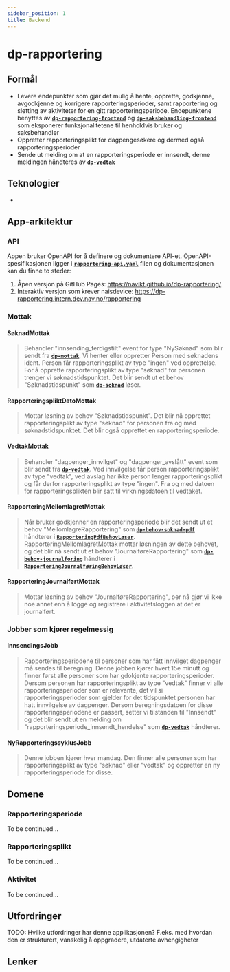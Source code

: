 ```yaml
---
sidebar_position: 1
title: Backend
---
```


# dp-rapportering

## Formål
- Levere endepunkter som gjør det mulig å hente, opprette, godkjenne, avgodkjenne og korrigere rapporteringsperioder, samt rapportering og sletting av aktiviteter for en gitt rapporteringsperiode. Endepunktene benyttes av [**`dp-rapportering-frontend`**][dp-rapportering-frontend] og [**`dp-saksbehandling-frontend`**][dp-saksbehandling-frontend] som eksponerer funksjonalitetene til henholdvis bruker og saksbehandler
- Oppretter rapporteringsplikt for dagpengesøkere og dermed også rapporteringsperioder
- Sende ut melding om at en rapporteringsperiode er innsendt, denne meldingen håndteres av [**`dp-vedtak`**][dp-vedtak]

## Teknologier

-

## App-arkitektur

### API
Appen bruker OpenAPI for å definere og dokumentere API-et. OpenAPI-spesifikasjonen ligger i [**`rapportering-api.yaml`**][rapportering-api.yaml] filen og dokumentasjonen kan du finne to steder:
1. Åpen versjon på GitHub Pages: https://navikt.github.io/dp-rapportering/
2. Interaktiv versjon som krever naisdevice: https://dp-rapportering.intern.dev.nav.no/rapportering

### Mottak
#### SøknadMottak
> Behandler "innsending_ferdigstilt" event for type "NySøknad" som blir sendt fra [**`dp-mottak`**][dp-mottak]. Vi henter eller oppretter Person med søknadens ident. Person får rapporteringsplikt av type "ingen" ved opprettelse. For å opprette rapporteringsplikt av type "søknad" for personen trenger vi søknadstidspunktet. Det blir sendt ut et behov "Søknadstidspunkt" som [**`dp-soknad`**][dp-soknad] løser.
#### RapporteringspliktDatoMottak
> Mottar løsning av behov "Søknadstidspunkt". Det blir nå opprettet rapporteringsplikt av type "søknad" for personen fra og med søknadstidspunktet. Det blir også opprettet en rapporteringsperiode.
#### VedtakMottak
> Behandler "dagpenger_innvilget" og "dagpenger_avslått" event som blir sendt fra [**`dp-vedtak`**][dp-vedtak]. Ved innvilgelse får person rapporteringsplikt av type "vedtak", ved avslag har ikke person lenger rapporteringsplikt og får derfor rapporteringsplikt av type "ingen". Fra og med datoen for rapporteringsplikten blir satt til virkningsdatoen til vedtaket.
#### RapporteringMellomlagretMottak
> Når bruker godkjenner en rapporteringsperiode blir det sendt ut et behov "MellomlagreRapportering" som [**`dp-behov-soknad-pdf`**][dp-behov-soknad-pdf] håndterer i [**`RapporteringPdfBehovLøser`**][RapporteringPdfBehovLøser]. RapporteringMellomlagretMottak mottar løsningen av dette behovet, og det blir nå sendt ut et behov "JournalføreRapportering" som [**`dp-behov-journalforing`**][dp-behov-journalforing] håndterer i [**`RapporteringJournalføringBehovLøser`**][RapporteringJournalføringBehovLøser].
#### RapporteringJournalførtMottak
> Mottar løsning av behov "JournalføreRapportering", per nå gjør vi ikke noe annet enn å logge og registrere i aktivitetsloggen at det er journalført.

### Jobber som kjører regelmessig
#### InnsendingsJobb
> Rapporteringsperiodene til personer som har fått innvilget dagpenger må sendes til beregning. Denne jobben kjører hvert 15e minutt og finner først alle personer som har gdokjente rapporteringsperioder. Dersom personen har rapporteringsplikt av type "vedtak" finner vi alle rapporteringsperioder som er relevante, det vil si rapporteringsperioder som gjelder for det tidspunktet personen har hatt innvilgelse av dagpenger. Dersom beregningsdatoen for disse rapporteringsperiodene er passert, setter vi tilstanden til "Innsendt" og det blir sendt ut en melding om "rapporteringsperiode_innsendt_hendelse" som [**`dp-vedtak`**][dp-vedtak] håndterer.
#### NyRapporteringssyklusJobb
> Denne jobben kjører hver mandag. Den finner alle personer som har rapporteringsplikt av type "søknad" eller "vedtak" og oppretter en ny rapporteringsperiode for disse.

## Domene
### Rapporteringsperiode
To be continued...
### Rapporteringsplikt
To be continued...
### Aktivitet
To be continued...

## Utfordringer

TODO: Hvilke utfordringer har denne applikasjonen? F.eks. med hvordan den er strukturert, vanskelig å oppgradere, utdaterte avhengigheter

## Lenker

[dp-rapportering-frontend]: https://github.com/navikt/dp-rapportering-frontend
[dp-saksbehandling-frontend]: https://github.com/navikt/dp-saksbehandling-frontend
[rapportering-api.yaml]: https://github.com/navikt/dp-rapportering/blob/main/openapi/src/main/resources/rapportering-api.yaml
[dp-vedtak]: https://github.com/navikt/dp-vedtak
[dp-mottak]: https://github.com/navikt/dp-mottak
[dp-soknad]: https://github.com/navikt/dp-soknad
[dp-behov-soknad-pdf]: https://github.com/navikt/dp-behov-soknad-pdf
[RapporteringPdfBehovLøser]: https://github.com/navikt/dp-behov-soknad-pdf/blob/bc861b3bfa92b68e23943055a587d0a1b4aba9e7/src/main/kotlin/no/nav/dagpenger/innsending/l%C3%B8sere/RapporteringPdfBehovL%C3%B8ser.kt#L34
[dp-behov-journalforing]: https://github.com/navikt/dp-behov-journalforing
[RapporteringJournalføringBehovLøser]: https://github.com/navikt/dp-behov-journalforing/blob/cea548ce3be1671b0d2ffbbe9860c4f044e1f5f3/src/main/kotlin/no/nav/dagpenger/behov/journalforing/tjenester/RapporteringJournalf%C3%B8ringBehovL%C3%B8ser.kt#L29